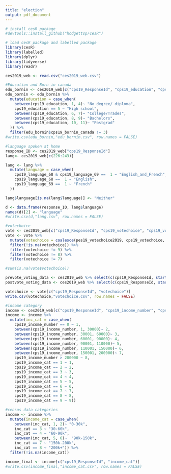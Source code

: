 ```yaml
---
title: "election"
output: pdf_document
---
```


```r
# install cesR package
#devtools::install_github("hodgettsp/cesR")

# load cesR package and labelled package
library(cesR)
library(labelled)
library(dplyr)
library(tidyverse)
library(readr)

ces2019_web <- read.csv("ces2019_web.csv")
```


```r
#Education and Born in canada
edu_bornin <- ces2019_web[c("cps19_ResponseId", "cps19_education", "cps19_bornin_canada")]
edu_bornin <- edu_bornin %>%
  mutate(education = case_when(
    between(cps19_education, 1, 4)~ "No degree/ diploma",
    cps19_education == 5 ~ "High school",
    between(cps19_education, 6, 7)~ "College/Trades",
    between(cps19_education, 8, 9)~ "Bachelors",
    between(cps19_education, 10, 11)~ "Postgrad"
  )) %>%
  filter(edu_bornin$cps19_bornin_canada != 3)
#write.csv(edu_bornin,"edu_bornin.csv", row.names = FALSE)
```

```r
#language spoken at home 
response_ID <- ces2019_web["cps19_ResponseId"]
lang<- ces2019_web[c(226:243)]

lang <- lang %>%
  mutate(language = case_when(
    cps19_language_68 & cps19_language_69 ==  1 ~ "English_and_French",
    cps19_language_68 ==  1 ~ "English",
    cps19_language_69 ==  1 ~ "French"
  ))

lang$language[is.na(lang$language)] <- "Neither" 

d <- data.frame(response_ID, lang$language)
names(d)[2] <- "language"
#write.csv(d,"lang.csv", row.names = FALSE)
```


```r
#votechoice 
vote <- ces2019_web[c("cps19_ResponseId", "cps19_votechoice", "cps19_votechoice_pr", "pes19_votechoice2019", "cps19_vote_unlikely", "cps19_vote_unlike_pr", "cps19_vote_lean", "cps19_vote_lean_pr")]
vote <- vote %>%
  mutate(votechoice = coalesce(pes19_votechoice2019, cps19_votechoice, cps19_votechoice_pr, cps19_vote_unlikely, cps19_vote_unlike_pr, cps19_vote_lean, cps19_vote_lean_pr)) %>%
  filter(!is.na(votechoice)) %>%
  filter(votechoice != 9) %>%
  filter(votechoice != 8) %>%
  filter(votechoice != 7)

#sum(is.na(vote$votechoice))

prevote_voting_data <- ces2019_web %>% select(c(cps19_ResponseId, starts_with("cps19_vote"))) %>% select(-c(ends_with("2015"), ends_with("TEXT")))
postvote_voting_data <- ces2019_web %>% select(c(cps19_ResponseId, starts_with("pes19_vote"))) %>% select(-c(ends_with("reason"), ends_with("TEXT")))

votechoice <- vote[c("cps19_ResponseId", "votechoice")]
write.csv(votechoice,"votechoice.csv", row.names = FALSE)
```

```r
#income category
income <- ces2019_web[c("cps19_ResponseId", "cps19_income_number", "cps19_income_cat")]
income <- income %>%
  mutate(inc_cat = case_when(
    cps19_income_number == 0 ~ 1,
    between(cps19_income_number, 1, 30000)~ 2,
    between(cps19_income_number, 30001, 60000)~ 3,
    between(cps19_income_number, 60001, 90000)~ 4,
    between(cps19_income_number, 90001, 110000)~ 5,
    between(cps19_income_number, 110001, 150000)~ 6,
    between(cps19_income_number, 150001, 200000)~ 7,
    cps19_income_number > 200000 ~ 8,
    cps19_income_cat == 1 ~ 1,
    cps19_income_cat == 2 ~ 2,
    cps19_income_cat == 3 ~ 3,
    cps19_income_cat == 4 ~ 4,
    cps19_income_cat == 5 ~ 5,
    cps19_income_cat == 6 ~ 6,
    cps19_income_cat == 7 ~ 7,
    cps19_income_cat == 8 ~ 8,
    cps19_income_cat == 9 ~ 9))

#census data categories 
income <- income %>%
  mutate(income_cat = case_when(
    between(inc_cat, 1, 2)~ "0-30k",
    inc_cat == 3 ~ "30-60k",
    inc_cat == 4 ~ "60-90k",
    between(inc_cat, 5, 6)~  "90k-150k",
    inc_cat == 7 ~ "150k-200k",
    inc_cat == 8 ~ "200k+")) %>%
  filter(!is.na(income_cat))

income_final <- income[c("cps19_ResponseId", "income_cat")]
#write.csv(income_final,"income_cat.csv", row.names = FALSE)
```



